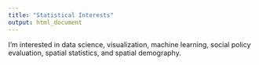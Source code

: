 ```yaml
---
title: "Statistical Interests"
output: html_document
---
```


I'm interested in data science, visualization, machine learning, social policy evaluation, spatial statistics, and spatial demography. 